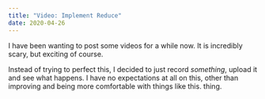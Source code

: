 ```yaml
---
title: "Video: Implement Reduce"
date: 2020-04-26
---
```


<YoutubeEmbed videoId="F2H7QrkEPg8" />

I have been wanting to post some videos for a while now. It is incredibly scary,
but exciting of course.

Instead of trying to perfect this, I decided to just record _something_, upload
it and see what happens. I have no expectations at all on this, other than
improving and being more comfortable with things like this. thing.
